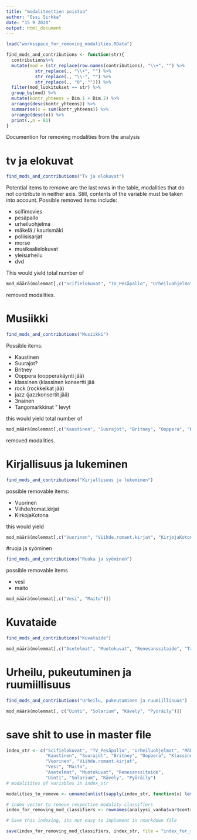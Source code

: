 ```yaml
---
title: "modaliteettien poistoa"
author: "Ossi Sirkka"
date: "15 9 2020"
output: html_document
---
```


```r
load("worksspace_for_removing_modalities.RData")

find_mods_and_contributions <- function(str){
  contributions%>% 
  mutate(mod = (str_replace(row.names(contributions), "\\+", "") %>% 
           str_replace(., "\\+", "") %>% 
           str_replace(., "\\-", "") %>% 
           str_replace(., "0", ""))) %>%
  filter(mod_luokitukset == str) %>% 
  group_by(mod) %>% 
  mutate(kontr_yhteens = Dim.1 + Dim.2) %>% 
  arrange(desc(kontr_yhteens)) %>% 
  summarise(x = sum(kontr_yhteens)) %>% 
  arrange(desc(x)) %>% 
  print(.,n = 81)
}


```

Documention for removing modalities from the analysis

# tv ja elokuvat
```r

find_mods_and_contributions("Tv ja elokuvat")


```

Potential items to remowe are the last rows in the table, modalities that do not contribute in neither axis. Still, contents of the variable must be taken into account. Possible removed items include:

  * scifimovies
  * pesäpallo
  * urheiluohjelma
  * mäkelä / kaurismäki
  * poliisisarjat
  * morse
  * musikaalielokuvat
  * yleisurheilu
  * dvd
  
This would yield total number of 

```r
mod_määrä(molemmat[,c("Scifielokuvat", "TV_Pesäpallo", "Urheiluohjelmat", "Mäkelä", "Harlin", "Morse", "Poliisisarjat", "Musikaalielokuvat", "TV_Yleisurheilu", "DVD")])

```
removed modalities.
  
# Musiikki

```r
find_mods_and_contributions("Musiikki")
```

Possible items:

  * Kaustinen
  * Suurajot?
  * Britney
  * Ooppera (oopperakäynti jää)
  * klassinen (klassinen konsertti jää
  * rock (rockkeikat jää)
  * jazz (jazzkonsertit jää)
  * 3nainen
  * Tangomarkkinat
  " levyt
  
this would yield total number of 

```r
mod_määrä(molemmat[,c("Kaustinen", "Suurajot", "Britney", "Ooppera", "Klassinen", "Rock", "Jazz", "X3nainen", "Tangomarkkinat", "Levyt")])
```

removed modalities.

# Kirjallisuus ja lukeminen

```r
find_mods_and_contributions("Kirjallisuus ja lukeminen")
```

possible removable items:

  * Vuorinen
  * Viihde/romat.kirjat
  * KirkojaKotona
  
this would yield

```r
mod_määrä(molemmat[,c("Vuorinen", "Viihde.romant.kirjat", "KirjojaKotona")])
```

#ruoja ja syöminen

```r
find_mods_and_contributions("Ruoka ja syöminen")
```
possible removable items

  * vesi
  * maito

```r
mod_määrä(molemmat[,c("Vesi", "Maito")])
```

# Kuvataide

```r
find_mods_and_contributions("Kuvataide")
```

```r
mod_määrä(molemmat[,c("Asetelmat", "Muotokuvat", "Renesanssitaide", "TaulujaKotona")])
```
# Urheilu, pukeutuminen ja ruumiillisuus

```r
find_mods_and_contributions("Urheilu, pukeutuminen ja ruumiillisuus")
```

```r
mod_määrä(molemmat[, c("Uinti", "Solarium", "Kävely", "Pyöräily")])
```

# save shit to use in master file 
```r

index_str <- c("Scifielokuvat", "TV_Pesäpallo", "Urheiluohjelmat", "Mäkelä", "Harlin", "Morse", "Poliisisarjat", "Musikaalielokuvat", "TV_Yleisurheilu", "DVD", "Levyt", "KirjojaKotona", "TaulujaKotona", 
               "Kaustinen", "Suurajot", "Britney", "Ooppera", "Klassinen", "Rock", "Jazz", "X3nainen", "Tangomarkkinat",
               "Vuorinen", "Viihde.romant.kirjat",
               "Vesi", "Maito",
               "Asetelmat", "Muotokuvat", "Renesanssitaide",
               "Uinti", "Solarium", "Kävely", "Pyöräily")
# modalitites of variables in index_str

modalities_to_remove <- unname(unlist(sapply(index_str, function(x) levels(vanha[,x]))))

# index vector to remove respective modality classifiers
index_for_removing_mod_classifiers <- rownames(analyysi_vanha$var$contrib) %in% modalities_to_remove

# Save this indexing, its not easy to implement in rmarkdown file

save(index_for_removing_mod_classifiers, index_str, file = "index_for_removing_mod_classifiers.RData")



```

